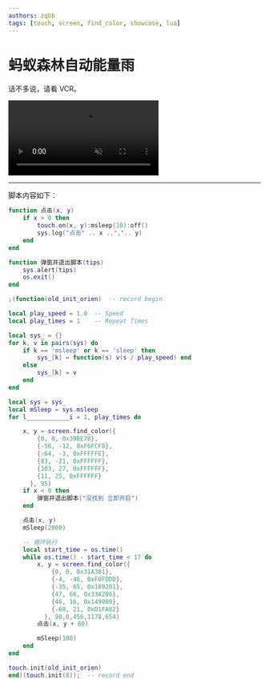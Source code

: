 ```yaml
---
authors: zqbb
tags: [touch, screen, find_color, showcase, lua]
---
```



# 蚂蚁森林自动能量雨

话不多说，请看 VCR。

<!-- truncate -->

<video
  src={VCR}
  autoPlay
  muted
  loop
  playsInline
  disablePictureInPicture
  controlsList="nodownload nofullscreen noremoteplayback"
/>

----

脚本内容如下：

```lua title="自动能量雨@zqbb.lua" showLineNumbers
function 点击(x, y)
	if x > 0 then
    	touch.on(x, y):msleep(10):off()
		sys.log("点击" .. x ..",".. y)
	end
end

function 弹窗并退出脚本(tips)
    sys.alert(tips)
    os.exit()
end

;(function(old_init_orien)  -- record begin

local play_speed = 1.0  -- Speed
local play_times = 1    -- Repeat Times

local sys_ = {}
for k, v in pairs(sys) do
	if k == 'msleep' or k == 'sleep' then
		sys_[k] = function(s) v(s / play_speed) end
	else
		sys_[k] = v
	end
end

local sys = sys_
local mSleep = sys.msleep
for l____________i = 1, play_times do

	x, y = screen.find_color({
		{0, 0, 0x30BE78},
		{-56, -12, 0xF6FCF8},
		{-64, -3, 0xFFFFFE},
		{83, -21, 0xFFFFFF},
		{103, 27, 0xFFFFFF},
		{11, 25, 0xFFFFFF}
	  }, 95)
	if x < 0 then
		弹窗并退出脚本("没找到 立即开启")
	end

	点击(x, y)
	mSleep(2000)

	-- 循环执行
	local start_time = os.time()
	while os.time() - start_time < 17 do
		x, y = screen.find_color({
			{0, 0, 0x31A301},
			{-4, -46, 0xF0FDDD},
			{-35, 65, 0x189201},
			{47, 66, 0x33A206},
			{46, 16, 0x149000},
			{-60, 21, 0xD1FA82}
		  }, 90,0,456,1178,654)
		点击(x, y + 60)

		mSleep(100)
	end
end

touch.init(old_init_orien)
end)(touch.init(0));  -- record end
```
